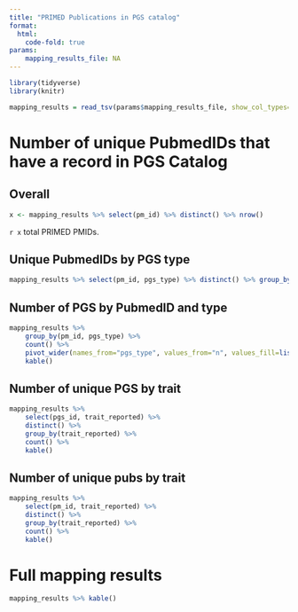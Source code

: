 ```yaml
---
title: "PRIMED Publications in PGS catalog"
format:
  html:
    code-fold: true
params:
    mapping_results_file: NA
---
```


```r
library(tidyverse)
library(knitr)
```

```r
mapping_results = read_tsv(params$mapping_results_file, show_col_types=FALSE)
```

# Number of unique PubmedIDs that have a record in PGS Catalog

## Overall

```r
x <- mapping_results %>% select(pm_id) %>% distinct() %>% nrow()
```

`r x` total PRIMED PMIDs.

## Unique PubmedIDs by PGS type

```r
mapping_results %>% select(pm_id, pgs_type) %>% distinct() %>% group_by(pgs_type) %>% count() %>% kable()
```


## Number of PGS by PubmedID and type

```r
mapping_results %>%
    group_by(pm_id, pgs_type) %>%
    count() %>%
    pivot_wider(names_from="pgs_type", values_from="n", values_fill=list(n=0)) %>%
    kable()
```

## Number of unique PGS by trait
```r
mapping_results %>%
    select(pgs_id, trait_reported) %>%
    distinct() %>%
    group_by(trait_reported) %>%
    count() %>%
    kable()
```

## Number of unique pubs by trait

```r
mapping_results %>%
    select(pm_id, trait_reported) %>%
    distinct() %>%
    group_by(trait_reported) %>%
    count() %>%
    kable()
```

# Full mapping results

```r
mapping_results %>% kable()
```

